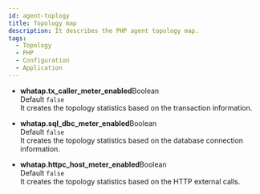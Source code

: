 ```yaml
---
id: agent-toplogy
title: Topology map
description: It describes the PHP agent topology map.
tags:
  - Topology
  - PHP
  - Configuration
  - Application
---
```


-   **whatap.tx_caller_meter_enabled**<span class='type'>Boolean</span><br/>
      Default `false`<br/>
      It creates the topology statistics based on the transaction information.

-   **whatap.sql_dbc_meter_enabled**<span class='type'>Boolean</span><br/>
      Default `false`<br/>
      It creates the topology statistics based on the database connection information.

-   **whatap.httpc_host_meter_enabled**<span class='type'>Boolean</span><br/>
      Default `false`<br/>
      It creates the topology statistics based on the HTTP external calls.   
